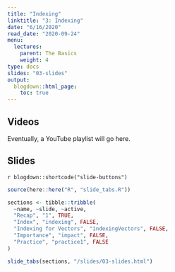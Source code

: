 ```yaml
---
title: "Indexing"
linktitle: "3: Indexing"
date: "6/16/2020"
read_date: "2020-09-24"
menu:
  lectures:
    parent: The Basics
    weight: 4
type: docs
slides: "03-slides"
output:
  blogdown::html_page:
    toc: true
---
```


## Videos

Eventually, a YouTube playlist will go here. 

## Slides

`r blogdown::shortcode("slide-buttons")`

```r

source(here::here("R", "slide_tabs.R"))

sections <- tibble::tribble(
  ~name, ~slide, ~active,
  "Recap", "1", TRUE,
  "Index", "indexing", FALSE,
  "Indexing for Vectors", "indexingVectors", FALSE,
  "Importance", "impact", FALSE,
  "Practice", "practice1", FALSE
)

slide_tabs(sections, "/slides/03-slides.html")
```